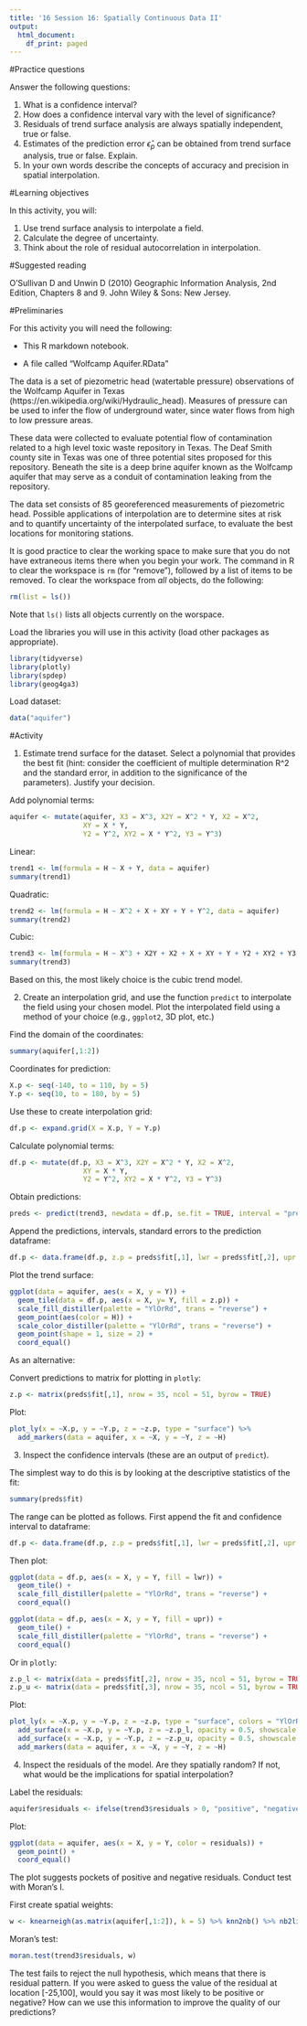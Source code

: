 ```yaml
---
title: '16 Session 16: Spatially Continuous Data II'
output:
  html_document:
    df_print: paged
---
```


#Practice questions

Answer the following questions:

1. What is a confidence interval?
2. How does a confidence interval vary with the level of significance?
3. Residuals of trend surface analysis are always spatially independent, true or false.
4. Estimates of the prediction error $\hat{\epsilon}_p$ can be obtained from trend surface analysis, true or false. Explain.
5. In your own words describe the concepts of accuracy and precision in spatial interpolation.

#Learning objectives

In this activity, you will:

1. Use trend surface analysis to interpolate a field.
2. Calculate the degree of uncertainty.
3. Think about the role of residual autocorrelation in interpolation.

#Suggested reading

O'Sullivan D and Unwin D (2010) Geographic Information Analysis, 2nd Edition, Chapters 8 and 9. John Wiley & Sons: New Jersey.

#Preliminaries

For this activity you will need the following:

* This R markdown notebook.

* A file called "Wolfcamp Aquifer.RData"

The data is a set of piezometric head (watertable pressure) observations of the Wolfcamp Aquifer in Texas (https://en.wikipedia.org/wiki/Hydraulic_head). Measures of pressure can be used to infer the flow of underground water, since water flows from high to low pressure areas.

These data were collected to evaluate potential flow of contamination related to a high level toxic waste repository in Texas. The Deaf Smith county site in Texas was one of three potential sites proposed for this repository. Beneath the site is a deep brine aquifer known as the Wolfcamp aquifer that may serve as a conduit of contamination leaking from the repository.

The data set consists of 85 georeferenced measurements of piezometric head. Possible applications of interpolation are to determine sites at risk and to quantify uncertainty of the interpolated surface, to evaluate the best locations for monitoring stations.

It is good practice to clear the working space to make sure that you do not have extraneous items there when you begin your work. The command in R to clear the workspace is `rm` (for "remove"), followed by a list of items to be removed. To clear the workspace from _all_ objects, do the following:
```r
rm(list = ls())
```

Note that `ls()` lists all objects currently on the worspace.

Load the libraries you will use in this activity (load other packages as appropriate). 
```r
library(tidyverse)
library(plotly)
library(spdep)
library(geog4ga3)
```

Load dataset:
```r
data("aquifer")
```

#Activity

1. Estimate trend surface for the dataset. Select a polynomial that provides the best fit (hint: consider the coefficient of multiple determination R^2 and the standard error, in addition to the significance of the parameters). Justify your decision.

Add polynomial terms:
```r
aquifer <- mutate(aquifer, X3 = X^3, X2Y = X^2 * Y, X2 = X^2,
                  XY = X * Y,
                  Y2 = Y^2, XY2 = X * Y^2, Y3 = Y^3)
```

Linear:
```r
trend1 <- lm(formula = H ~ X + Y, data = aquifer)
summary(trend1)
```

Quadratic:
```r
trend2 <- lm(formula = H ~ X^2 + X + XY + Y + Y^2, data = aquifer)
summary(trend2)
```

Cubic:
```r
trend3 <- lm(formula = H ~ X^3 + X2Y + X2 + X + XY + Y + Y2 + XY2 + Y3, data = aquifer)
summary(trend3)
```

Based on this, the most likely choice is the cubic trend model.

2. Create an interpolation grid, and use the function `predict` to interpolate the field using your chosen model. Plot the interpolated field using a method of your choice (e.g., `ggplot2`, 3D plot, etc.)

Find the domain of the coordinates:
```r
summary(aquifer[,1:2])
```

Coordinates for prediction:
```r
X.p <- seq(-140, to = 110, by = 5)
Y.p <- seq(10, to = 180, by = 5)
```

Use these to create interpolation grid:
```r
df.p <- expand.grid(X = X.p, Y = Y.p)
```

Calculate polynomial terms:
```r
df.p <- mutate(df.p, X3 = X^3, X2Y = X^2 * Y, X2 = X^2,
                  XY = X * Y,
                  Y2 = Y^2, XY2 = X * Y^2, Y3 = Y^3)
```

Obtain predictions:
```r
preds <- predict(trend3, newdata = df.p, se.fit = TRUE, interval = "prediction", level = 0.95)
```

Append the predictions, intervals, standard errors to the prediction dataframe:
```r
df.p <- data.frame(df.p, z.p = preds$fit[,1], lwr = preds$fit[,2], upr = preds$fit[,3], se.fit = preds$se.fit)
```

Plot the trend surface:
```r
ggplot(data = aquifer, aes(x = X, y = Y)) +
  geom_tile(data = df.p, aes(x = X, y= Y, fill = z.p)) +
  scale_fill_distiller(palette = "YlOrRd", trans = "reverse") +
  geom_point(aes(color = H)) +
  scale_color_distiller(palette = "YlOrRd", trans = "reverse") +
  geom_point(shape = 1, size = 2) +
  coord_equal()
```

As an alternative:

Convert predictions to matrix for plotting in `plotly`:
```r
z.p <- matrix(preds$fit[,1], nrow = 35, ncol = 51, byrow = TRUE)
```

Plot:
```r
plot_ly(x = ~X.p, y = ~Y.p, z = ~z.p, type = "surface") %>% 
  add_markers(data = aquifer, x = ~X, y = ~Y, z = ~H)
```

3. Inspect the confidence intervals (these are an output of `predict`).

The simplest way to do this is by looking at the descriptive statistics of the fit:
```r
summary(preds$fit)
```

The range can be plotted as follows. First append the fit and confidence interval to dataframe:
```r
df.p <- data.frame(df.p, z.p = preds$fit[,1], lwr = preds$fit[,2], upr = preds$fit[,3])
```

Then plot:
```r
ggplot(data = df.p, aes(x = X, y = Y, fill = lwr)) +
  geom_tile() +
  scale_fill_distiller(palette = "YlOrRd", trans = "reverse") +
  coord_equal()

ggplot(data = df.p, aes(x = X, y = Y, fill = upr)) +
  geom_tile() +
  scale_fill_distiller(palette = "YlOrRd", trans = "reverse") +
  coord_equal()
```

Or in `plotly`:
```r
z.p_l <- matrix(data = preds$fit[,2], nrow = 35, ncol = 51, byrow = TRUE)
z.p_u <- matrix(data = preds$fit[,3], nrow = 35, ncol = 51, byrow = TRUE)
```

Plot:
```r
plot_ly(x = ~X.p, y = ~Y.p, z = ~z.p, type = "surface", colors = "YlOrRd") %>% 
  add_surface(x = ~X.p, y = ~Y.p, z = ~z.p_l, opacity = 0.5, showscale = FALSE) %>%
  add_surface(x = ~X.p, y = ~Y.p, z = ~z.p_u, opacity = 0.5, showscale = FALSE) %>%
  add_markers(data = aquifer, x = ~X, y = ~Y, z = ~H)
```

4. Inspect the residuals of the model. Are they spatially random? If not, what would be the implications for spatial interpolation?

Label the residuals:
```r
aquifer$residuals <- ifelse(trend3$residuals > 0, "positive", "negative")
```

Plot:
```r
ggplot(data = aquifer, aes(x = X, y = Y, color = residuals)) +
  geom_point() + 
  coord_equal()
```

The plot suggests pockets of positive and negative residuals. Conduct test with Moran's I.

First create spatial weights:
```r
w <- knearneigh(as.matrix(aquifer[,1:2]), k = 5) %>% knn2nb() %>% nb2listw()
```

Moran's test:
```r
moran.test(trend3$residuals, w)
```

The test fails to reject the null hypothesis, which means that there is residual pattern. If you were asked to guess the value of the residual at location [-25,100], would you say it was most likely to be positive or negative? How can we use this information to improve the quality of our predictions?
